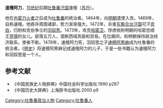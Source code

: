 '''速檀阿力'''{{BD|？||1478年||catIdx=S}}，[[15世纪|15世纪]]后期[[吐鲁番汗国|吐鲁番汗国]]速檀（[[苏丹|苏丹]]）。

他在[[也密力火者|也密力火者]]之后成为[[吐鲁番|吐鲁番]]的统治者。1464年，向[[明朝|明朝]]遣使入贡。1469年，自称速檀。他吞并周围诸部，势力渐渐强大。1472年，杀害[[东察合台汗国|东察合台汗国]]可汗[[克伯|克伯]]，归附和克伯争立的[[羽奴思|羽奴思]]。1473年，攻克[[哈密卫|哈密卫]]，俘虏依附明朝的哈密忠顺王[[罕慎|罕慎]]的女儿。部落五万人，垄断西域贡路和贸易。在位期间，和明朝保持政治经济联系，使者不断。1478年，速檀阿力死，羽奴思之子[[速檀阿黑麻|速檀阿黑麻]]成为吐鲁番的统治者。《[[明史|明史]]》将速檀阿黑麻记成速檀阿力的儿子，于是一些书籍认为速檀阿力和羽奴思是一个人。

==参考文献==
*《中国民族史人物辞典》中国社会科学出版社.1990 p287
*《中国历史大辞典》上海辞书出版社.2000 p9

{{DEFAULTSORT:S}}
[[Category:吐魯番政治人物|Category:吐魯番政治人物]]
[[Category:吐鲁番人|Category:吐鲁番人]]